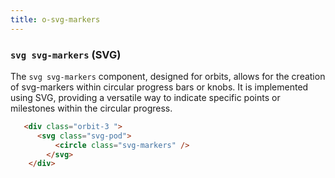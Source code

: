 ```yaml
---
title: o-svg-markers
---
```


### `svg svg-markers` (SVG)

The `svg svg-markers` component, designed for orbits, allows for the creation of svg-markers within circular progress bars or knobs. It is implemented using SVG, providing a versatile way to indicate specific points or milestones within the circular progress.

```html
   <div class="orbit-3 ">
      <svg class="svg-pod">
          <circle class="svg-markers" /> 
        </svg>
    </div>
```

<Snippet name="svgmarkers" path="/examples/svg-markers/index.html" />
